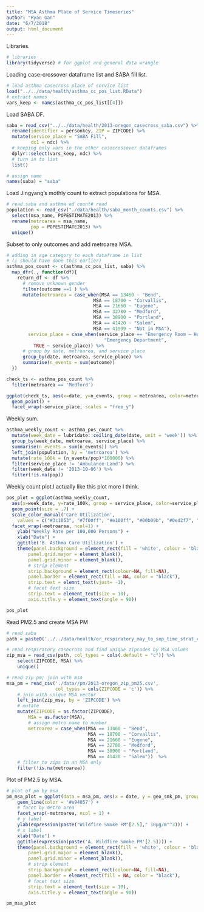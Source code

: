 ```yaml
---
title: "MSA Asthma Place of Service Timeseries"
author: "Ryan Gan"
date: "6/7/2018"
output: html_document
---
```



Libraries.

```r
# libraries
library(tidyverse) # for ggplot and general data wrangle
```

Loading case-crossover dataframe list and SABA fill list.

```r
# load asthma casecross place of service list
load("../../data/health/asthma_cc_pos_list.RData")
# extract names
vars_keep <- names(asthma_cc_pos_list[[4]])
```

Load SABA DF.

```r
saba = read_csv("../../data/health/2013-oregon_casecross_saba.csv") %>% 
  rename(identifier = personkey, ZIP = ZIPCODE) %>% 
  mutate(service_place = "SABA Fill",
         dx1 = ndc) %>% 
  # keeping only vars in the other casecrossover dataframes
  dplyr::select(vars_keep, ndc) %>% 
  # turn in to list
  list()

# assign name
names(saba) = "saba"
```

Load Jingyang's mothly count to extract populations for MSA.
```r
# read saba and asthma ed count# read  
population <- read_csv("./data/health/saba_month_counts.csv") %>% 
  select(msa_name, POPESTIMATE2013) %>% 
  rename(metroarea = msa_name,
         pop = POPESTIMATE2013) %>% 
  unique()
```


Subset to only outcomes and add metroarea MSA.

```r
# adding in age category to each dataframe in list 
# (i should have done this earlier)
asthma_pos_count <- c(asthma_cc_pos_list, saba) %>% 
  map_dfr(., function(df){
    return_df <- df %>% 
      # remove unknown gender
      filter(outcome ==1 ) %>% 
      mutate(metroarea = case_when(MSA == 13460 ~ "Bend",
                                MSA == 18700 ~ "Corvallis",
                                MSA == 21660 ~ "Eugene",
                                MSA == 32780 ~ "Medford",
                                MSA == 38900 ~ "Portland",
                                MSA == 41420 ~ "Salem",
                                MSA == 41999 ~ "Not in MSA"),
        service_place = case_when(service_place == "Emergency Room – Hospital" ~ 
                                    "Emergency Department", 
          TRUE ~ service_place)) %>% 
      # group by date, metroarea, and service place
      group_by(date, metroarea, service_place) %>% 
      summarise(n_events = sum(outcome))
  })
```


```r
check_ts <- asthma_pos_count %>% 
  filter(metroarea == 'Medford')

ggplot(check_ts, aes(x=date, y=n_events, group = metroarea, color=metroarea)) +
  geom_point() +
  facet_wrap(~service_place, scales = "free_y")
```

Weekly sum.

```r
asthma_weekly_count <- asthma_pos_count %>% 
  mutate(week_date = lubridate::ceiling_date(date, unit = 'week')) %>% 
  group_by(week_date, metroarea, service_place) %>% 
  summarise(n_events = sum(n_events)) %>% 
  left_join(population, by = 'metroarea') %>% 
  mutate(rate_100k = (n_events/pop)*100000) %>% 
  filter(service_place != 'Ambulance-Land') %>% 
  filter(week_date != '2013-10-06') %>% 
  filter(!is.na(pop))
```

Weekly count plot.I actually like this plot more I think.

```r
pos_plot = ggplot(asthma_weekly_count, 
  aes(x=week_date, y=rate_100k, group = service_place, color=service_place)) +
  geom_point(size = .7) +
  scale_color_manual('Care Utilization', 
    values = c("#3c1053", "#7f00ff", "#e100ff", "#00b09b", "#0ed2f7", "#c31432")) +
  facet_wrap(~metroarea, ncol=1) +
    ylab("Weekly Rate per 100,000 Persons") +
    xlab("Date") +
    ggtitle('B. Asthma Care Utilization') +
    theme(panel.background = element_rect(fill = 'white', colour = 'black'),
        panel.grid.major = element_blank(),
        panel.grid.minor = element_blank(),
        # strip element
        strip.background = element_rect(colour=NA, fill=NA),
        panel.border = element_rect(fill = NA, color = "black"),
        strip.text = elemnt_text(vjust= -1),
        # facet text size
        strip.text = element_text(size = 10),
        axis.title.y = element_text(angle = 90))

pos_plot
```

Read PM2.5 and create MSA PM

```r
# read saba
path = paste0('../../data/health/or_respiratory_may_to_sep_time_strat_casecross_er.csv')

# read respiratory casecross and find unique zipcodes by MSA values
zip_msa = read_csv(path, col_types = cols(.default = "c")) %>% 
    select(ZIPCODE, MSA) %>% 
    unique()

# read zip pm; join with msa
msa_pm = read_csv('./data//pm/2013-oregon_zip_pm25.csv', 
                  col_types = cols(ZIPCODE = 'c')) %>% 
    # join with unique MSA vector
    left_join(zip_msa, by = 'ZIPCODE') %>%
    # mutate
    mutate(ZIPCODE = as.factor(ZIPCODE),
        MSA = as.factor(MSA),
        # assign metro name to number
        metroarea = case_when(MSA == 13460 ~ "Bend",
                              MSA == 18700 ~ "Corvallis",
                              MSA == 21660 ~ "Eugene",
                              MSA == 32780 ~ "Medford",
                              MSA == 38900 ~ "Portland",
                              MSA == 41420 ~ "Salem"))  %>% 
    # filter to zips in an MSA only
    filter(!is.na(metroarea)) 
```

Plot of PM2.5 by MSA.

```r
# plot of pm by msa
pm_msa_plot = ggplot(data = msa_pm, aes(x = date, y = geo_smk_pm, group = ZIPCODE)) +
    geom_line(color = '#e94057') +
    # facet by metro area
    facet_wrap(~metroarea, ncol = 1) +
    # y label
    ylab(expression(paste("Wildfire Smoke PM"[2.5]," 10µg/m"^3))) +
    # x label
    xlab("Date") +
    ggtitle(expression(paste('A. Wildfire Smoke PM'[2.5]))) +
    theme(panel.background = element_rect(fill = 'white', colour = 'black'),
        panel.grid.major = element_blank(),
        panel.grid.minor = element_blank(),
        # strip element
        strip.background = element_rect(colour=NA, fill=NA),
        panel.border = element_rect(fill = NA, color = "black"),
        # facet text size
        strip.text = element_text(size = 10),
        axis.title.y = element_text(angle = 90))

pm_msa_plot
```

